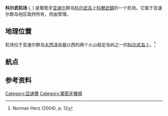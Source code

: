 {{Infobox airport
| name = 科尔武机场
| nativename = {{lang|pt|Aeródromo de Corvo}}
| image = Azoren Corvo Vila Nova.jpg
| caption = 
| IATA = CVU
| ICAO = LPCR
| type = 民用
| owner = [[亚速尔群岛|亚速尔群岛]]
| operator = SATA Aeródromes
| city-served = [[科爾武鎮|科爾武鎮]]
| location = 科爾武鎮
| elevation-m = 20
| coordinates = {{coord|39|40|15|N|031|06|46|W|region:PT-20|display=inline,title}}
| pushpin_map = Portugal Azores
| pushpin_label =LPCR
| pushpin_map_caption = 机场在亚速尔群岛上的位置
| website =
| metric-elev = Y
| metric-rwy = Y
| r1-number = 11/29
| r1-length-m = 800
| r1-surface = 沥青
| stat-year = 2016
| stat1-header = 旅客数量
| stat1-data = 7110
| stat2-header = 起降次数
| stat2-data = 288
| footnotes = 来源: Portuguese [[Aeronautical_Information_Publication|AIP]]<ref name="AIP">AIP [http://www.nav.pt/ais/cd/2012_03_08_AIRAC/html/index.html Part 3 – AD 2 Aerodromes] {{webarchive |url=https://web.archive.org/web/20120415051720/http://www.nav.pt/ais/cd/2012_03_08_AIRAC/html/index.html |date=15 April 2012 }}</ref><br>统计数据: SATA Aeródromes
}}
'''科尔武机场''' ({{lang-pt|Aérodromo do Corvo}}, {{Airport codes|CVU|LPCR|p=n}}) 是葡萄牙[[亚速尔|亚速尔]]群岛[[科尔武岛|科尔武岛]]上[[科爾武鎮|科爾武鎮]]的一个机场。它属于亚速尔群岛地区政府所有，但由{{Link-en|SATA Air Açores}}管理。

==地理位置==
机场位于亚速尔群岛[[大西洋中脊|大西洋中脊]]以西的两个火山稳定岛屿之一的[[科尔武岛|科尔武岛]]上。<ref>Norman Herz (2004), p. 12</ref>

==航点==
{{Airport-dest-list
|[[SATA_Air_Açores|SATA Air Açores]]|{{Internal link helper/en|Flores Airport}}, {{Internal link helper/en|Horta Airport}}, {{Internal link helper/en|Lajes Airport}}
}}

==参考资料==
{{Reflist}}
{{Airport-stub}}

[[Category:亞速爾|Category:亞速爾]]
[[Category:葡萄牙機場|Category:葡萄牙機場]]